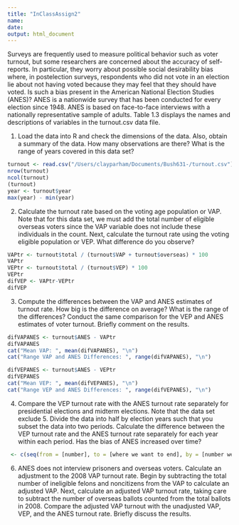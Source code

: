```yaml
---
title: "InClassAssign2"
name:
date:
output: html_document
---
```

Surveys are frequently used to measure political behavior such as voter turnout,
but some researchers are concerned about the accuracy of self-reports. In particular,
they worry about possible social desirability bias where, in postelection surveys,
respondents who did not vote in an election lie about not having voted because they
may feel that they should have voted. Is such a bias present in the American National
Election Studies (ANES)? ANES is a nationwide survey that has been conducted for
every election since 1948. ANES is based on face-to-face interviews with a nationally
representative sample of adults. Table 1.3 displays the names and descriptions of
variables in the turnout.csv data file.

1. Load the data into R and check the dimensions of the data. Also, obtain a
summary of the data. How many observations are there? What is the range of
years covered in this data set?
```r
turnout <- read.csv("/Users/clayparham/Documents/Bush631-/turnout.csv")
nrow(turnout)
ncol(turnout)
(turnout)
year <- turnout$year
max(year) - min(year)
```

2. Calculate the turnout rate based on the voting age population or VAP. Note that
for this data set, we must add the total number of eligible overseas voters since
the VAP variable does not include these individuals in the count. Next, calculate
the turnout rate using the voting eligible population or VEP. What difference do
you observe?
```r
VAPtr <- turnout$total / (turnout$VAP + turnout$overseas) * 100
VAPtr
VEPtr <- turnout$total / (turnout$VEP) * 100
VEPtr
difVEP <- VAPtr-VEPtr
difVEP
```

3. Compute the differences between the VAP and ANES estimates of turnout rate.
How big is the difference on average? What is the range of the differences?
Conduct the same comparison for the VEP and ANES estimates of voter turnout.
Briefly comment on the results.
```r
difVAPANES <- turnout$ANES - VAPtr
difVAPANES
cat("Mean VAP: ", mean(difVAPANES), "\n")
cat("Range VAP and ANES Differences: ", range(difVAPANES), "\n")

difVEPANES <- turnout$ANES - VEPtr
difVEPANES
cat("Mean VEP: ", mean(difVEPANES), "\n")
cat("Range VEP and ANES Differences: ", range(difVEPANES), "\n")
```

4. Compare the VEP turnout rate with the ANES turnout rate separately for
presidential elections and midterm elections. Note that the data set exclude 5. Divide the data into half by election years such that you subset the data into two
periods. Calculate the difference between the VEP turnout rate and the ANES
turnout rate separately for each year within each period. Has the bias of ANES
increased over time?
```r
 <- c(seq(from = [number], to = [where we want to end], by = [number we want to skip]
```

6. ANES does not interview prisoners and overseas voters. Calculate an adjustment
to the 2008 VAP turnout rate. Begin by subtracting the total number of ineligible
felons and noncitizens from the VAP to calculate an adjusted VAP. Next,
calculate an adjusted VAP turnout rate, taking care to subtract the number of
overseas ballots counted from the total ballots in 2008. Compare the adjusted
VAP turnout with the unadjusted VAP, VEP, and the ANES turnout rate. Briefly
discuss the results.
```r

```

